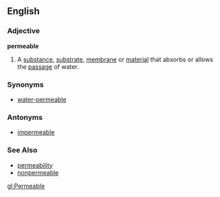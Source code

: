 ==English==

===Adjective===
'''permeable'''
# A [[substance]], [[substrate]], [[membrane]] or [[material]] that absorbs or allows the [[passage]] of water.

===Synonyms===
*[[water-permeable]]

===Antonyms===
*[[impermeable]]

===See Also===
*[[permeability]]
*[[nonpermeable]]

[[gl:Permeable]]